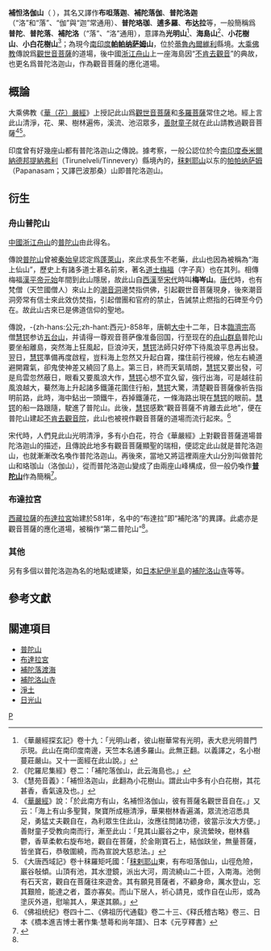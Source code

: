 {{otheruses|普陀}}
{{Coord|8|43|N|77|22|E|region:JP-47_type:isle|display=title}}
{{佛教}}

'''補怛洛伽山'''（{{lang-sa|पोतलक}} {{IAST|Potalaka}}），其名又譯作'''布呾落迦'''、'''補陀落伽'''、'''普陀洛迦'''（“洛”和“落”、“伽”與“迦”常通用）、'''普陀珞珈'''、'''逋多羅'''、'''布达拉'''等，一般簡稱爲'''普陀'''、'''普陀落'''、'''補陀洛'''（“落”、“洛”通用），意譯為'''光明山'''<ref>《華嚴經探玄記》卷十九：「光明山者，彼山樹華常有光明，表大悲光明普門示現。此山在南印度南邊，天竺本名逋多羅山。此無正翻。以義譯之，名小樹蔓莊嚴山。又十一面經在此山說。」</ref>、'''海島山'''<ref>《陀羅尼集經》卷二：「補陀落伽山，此云海島也。」</ref>、'''小花樹山'''、'''小白花樹山'''<ref>《慧苑音義》：「補怛洛迦山，此翻為小花樹山。謂此山中多有小白花樹，其花甚香，香氣遠及也。」</ref>；為現今[[南印度|南印度]]'''[[帕帕纳萨姆|帕帕纳萨姆]]山'''，位於[[蒂魯內爾維利|蒂魯內爾維利]]縣境。[[大乘佛教|大乘佛教]]傳說爲[[觀世音菩薩|觀世音菩薩]]的道場，後中國[[浙江|浙江]][[舟山|舟山]]上一座海島因“[[不肯去观音院|不肯去觀音]]”的典故，也更名爲普陀洛迦山，作為觀音菩薩的應化道場。

== 概論 ==
大乘佛教《[[華嚴經|華（花）嚴經]]》上授記此山爲[[觀世音菩薩|觀世音菩薩]]和[[多羅菩薩|多羅菩薩]]常住之地。經上言此山清淨，花、果、樹林遍佈，溪流、池沼眾多，[[善財童子|善財童子]]就在此山請教過觀音菩薩<ref>《[[華嚴經|華嚴經]]》說：「於此南方有山，名補怛洛伽山，彼有菩薩名觀世音自在。」又云：「海上有山多聖賢，聚寶所成極清淨，華果樹林香遍滿，眾流池沼悉具足，勇猛丈夫觀自在，為利眾生住此山，汝應往問諸功德，彼當示汝大方便。」善財童子受教向南而行，漸至此山：「見其山巖谷之中，泉流縈映，樹林翡鬱，香草柔軟右旋布地，觀自在菩薩，於金剛寶石上，結伽趺坐，無量菩薩，皆坐寶石，恭敬圍繞，而為宣說大慈悲法。」</ref><ref>《大唐西域記》卷十秣羅矩吒國：「[[秣剌耶山|秣剌耶山]]東，有布呾落伽山，山徑危險，巖谷敧傾。山頂有池，其水澄鏡，派出大河，周流繞山二十匝，入南海。池側有石天宮，觀自在菩薩往來遊舍。其有願見菩薩者，不顧身命，厲水登山，忘其艱險，能達之者，蓋亦寡矣。而山下居人，祈心請見，或作自在山形，或為塗灰外道，慰喻其人，果遂其願。」</ref>。

印度曾有好幾座山都有普陀洛迦山之傳說。據考察，一般公認位於今[[南印度|南印度]][[泰米爾納德邦|泰米爾納德邦]][[提納弗利|提納弗利]]（Tirunelveli/Tinnevery）縣境內的，[[秣剌耶山|秣剌耶山]]以东的[[帕帕纳萨姆|帕帕纳萨姆]]（Papanasam；又譯巴波那桑）山即普陀洛迦山。

==衍生==
===舟山普陀山===
[[中國|中國]][[浙江|浙江]][[舟山|舟山]]的[[普陀山|普陀山]]由此得名。

傳說[[普陀山|普陀山]]曾被[[秦始皇|秦始皇]]認定爲[[蓬萊山|蓬萊山]]，來此求長生不老藥，此山也因為被稱為“海上仙山”，歷史上有諸多道士慕名前來，著名[[道士|道士]][[梅福|梅福]]（字子真）也在其列。相傳梅福[[漢平帝|漢平帝]][[元始_(西汉)|元始]]年間到此山隱居，故此山自[[西漢|西漢]]至[[宋代|宋代]]時叫'''梅岑山'''。[[唐代|唐代]]時，也有梵僧（天竺國僧人）來山上的[[潮音洞|潮音洞]]邊焚指供佛，引起觀世音菩薩現身，後來潮音洞旁常有信士來此效仿焚指，引起僧團和官府的禁止，告誡禁止燃指的石碑至今仍在。故此山古來已是佛道信仰的聖地。

傳說，-{zh-hans:公元;zh-hant:西元}-858年，唐朝[[大中_(唐朝)|大中]]十二年，日本[[臨濟宗|臨濟宗]]高僧[[慧锷|慧锷]]参访[[五台山|五台山]]，并请得一尊观音菩萨像准备回国，行至现在的[[舟山群島|舟山群島]]普陀山要坐船離島，突然海上狂風起，巨浪沖天，[[慧锷|慧锷]]法師只好停下待風浪平息再出發。翌日，[[慧锷|慧锷]]準備再度啟程，豈料海上忽然又升起白霧，擋住前行視線，他左右繞道避開霧氣，卻鬼使神差又繞回了島上。第三日，終而天氣晴朗，[[慧锷|慧锷]]又要出發，可是烏雲忽然蔽日，眼看又要風浪大作，[[慧锷|慧锷]]心想不宜久留，強行出海，可是越往前風浪越大，驀然海上升起諸多鐵蓮花圍住行船，[[慧锷|慧锷]]大驚，清楚觀音菩薩像祈告指明前路，此時，海中鉆出一頭鐵牛，吞掉鐵蓮花，一條海路出現在[[慧锷|慧锷]]的眼前。[[慧锷|慧锷]]的船一路跟隨，駛進了普陀山。此後，[[慧锷|慧锷]]感歎“觀音菩薩不肯離去此地”，便在普陀山建起[[不肯去觀音院|不肯去觀音院]]，此山也被視作觀音菩薩的道場而流行起來。<ref> 《佛祖统纪》卷四十二、《佛祖历代通载》卷二十三、《释氏稽古略》卷三、日本《橋本進吉博士著作集·慧蕚和尚年譜》、日本《元亨釋書》</ref>

宋代時，人們見此山光明清淨，多有小白花，符合《華嚴經》上對觀音菩薩道場普陀洛迦山的描述，且傳說此地多有觀音菩薩顯聖的瑞相，便認定此山就是普陀洛迦山，也就漸漸改名喚作普陀洛迦山。再後來，當地又將這裡兩座大山分別叫做普陀山和珞珈山（洛伽山），從而普陀洛迦山變成了由兩座山峰構成，但一般仍喚作'''[[普陀山|普陀山]]'''作為簡稱<ref name=pp>{{Cite web |url=https://www.thepaper.cn/newsDetail_forward_2012993 |title=徐春伟.〈去普陀山的客运站，为何像极了布达拉宫？〉.《澎湃新聞》.2018-03-03 |accessdate=2018-09-29 |archive-date=2018-09-29 |archive-url=https://web.archive.org/web/20180929194550/https://www.thepaper.cn/newsDetail_forward_2012993 |dead-url=no }}</ref>。

===布達拉宮===
[[西藏|西藏]][[拉薩|拉薩]]的[[布達拉宮|布達拉宮]]始建於581年，名中的“布達拉”即“補陀洛”的異譯。此處亦是觀音菩薩的應化道場，被稱作“第二普陀山”<ref name=pp/>。

===其他===
{{main|普陀}}
另有多個以普陀洛迦為名的地點或建築，如[[日本|日本]][[紀伊半島|紀伊半島]]的[[補陀洛山寺|補陀洛山寺]]等等。

==參考文獻==
<div class="references-small">
<references />
</div>

== 關連項目 ==
* [[普陀山|普陀山]]
* [[布達拉宮|布達拉宮]]
* [[補陀落渡海|補陀落渡海]]
* [[補陀洛山寺|補陀洛山寺]]
* [[淨土|淨土]]
* [[日光山|日光山]]

[[category:佛教史地|P]]